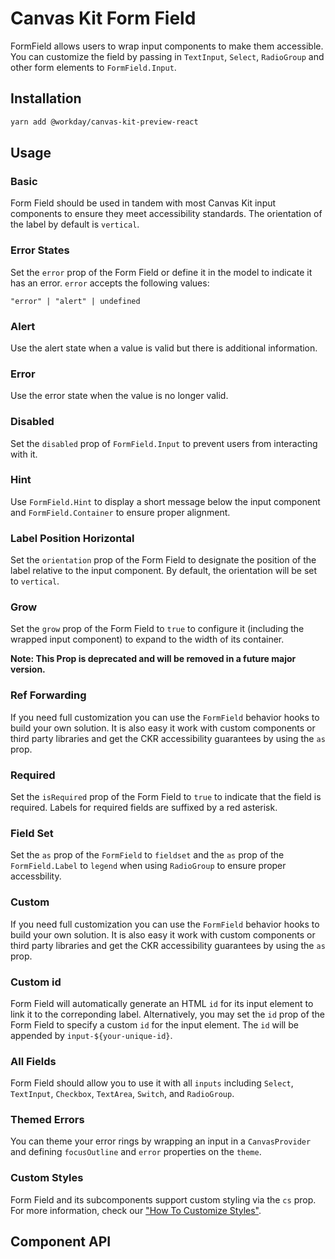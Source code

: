 


<Meta title="Preview/Inputs/Form Field" component={FormField} />

# Canvas Kit Form Field

FormField allows users to wrap input components to make them accessible. You can customize the field
by passing in `TextInput`, `Select`, `RadioGroup` and other form elements to `FormField.Input`.

## Installation

```sh
yarn add @workday/canvas-kit-preview-react
```

## Usage

### Basic

Form Field should be used in tandem with most Canvas Kit input components to ensure they meet
accessibility standards. The orientation of the label by default is `vertical`.

<ExampleCodeBlock code={Basic} />

### Error States

Set the `error` prop of the Form Field or define it in the model to indicate it has an error.
`error` accepts the following values:

`"error" | "alert" | undefined`

### Alert

Use the alert state when a value is valid but there is additional information.

<ExampleCodeBlock code={Alert} />

### Error

Use the error state when the value is no longer valid.

<ExampleCodeBlock code={Error} />

### Disabled

Set the `disabled` prop of `FormField.Input` to prevent users from interacting with it.

<ExampleCodeBlock code={Disabled} />

### Hint

Use `FormField.Hint` to display a short message below the input component and `FormField.Container`
to ensure proper alignment.

<ExampleCodeBlock code={Hint} />

### Label Position Horizontal

Set the `orientation` prop of the Form Field to designate the position of the label relative to the
input component. By default, the orientation will be set to `vertical`.

<ExampleCodeBlock code={LabelPositionHorizontal} />

### Grow

Set the `grow` prop of the Form Field to `true` to configure it (including the wrapped input
component) to expand to the width of its container.

**Note: This Prop is deprecated and will be removed in a future major version.**

<ExampleCodeBlock code={Grow} />

### Ref Forwarding

If you need full customization you can use the `FormField` behavior hooks to build your own
solution. It is also easy it work with custom components or third party libraries and get the CKR
accessibility guarantees by using the `as` prop.

<ExampleCodeBlock code={RefForwarding} />

### Required

Set the `isRequired` prop of the Form Field to `true` to indicate that the field is required. Labels
for required fields are suffixed by a red asterisk.

<ExampleCodeBlock code={Required} />

### Field Set

Set the `as` prop of the `FormField` to `fieldset` and the `as` prop of the `FormField.Label` to
`legend` when using `RadioGroup` to ensure proper accessbility.

<ExampleCodeBlock code={FieldSet} />

### Custom

If you need full customization you can use the `FormField` behavior hooks to build your own
solution. It is also easy it work with custom components or third party libraries and get the CKR
accessibility guarantees by using the `as` prop.

<ExampleCodeBlock code={Custom} />

### Custom id

Form Field will automatically generate an HTML `id` for its input element to link it to the
correponding label. Alternatively, you may set the `id` prop of the Form Field to specify a custom
`id` for the input element. The `id` will be appended by `input-${your-unique-id}`.

<ExampleCodeBlock code={CustomId} />

### All Fields

Form Field should allow you to use it with all `inputs` including `Select`, `TextInput`, `Checkbox`,
`TextArea`, `Switch`, and `RadioGroup`.

<ExampleCodeBlock code={AllFields} />

### Themed Errors

You can theme your error rings by wrapping an input in a `CanvasProvider` and defining
`focusOutline` and `error` properties on the `theme`.

<ExampleCodeBlock code={ThemedError} />

### Custom Styles

Form Field and its subcomponents support custom styling via the `cs` prop. For more information,
check our
["How To Customize Styles"](https://workday.github.io/canvas-kit/?path=/docs/styling-how-to-customize-styles--page).

## Component API

<SymbolDoc name="FormField" fileName="/preview-react/" />
